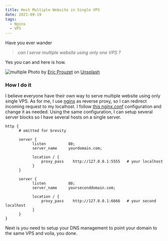 ```yaml
---
title: Host Multiple Website in Single VPS
date: 2021-09-19
tags:
  - Nginx
  - VPS
---
```


Have you ever wander

> _can I serve multiple website using only one VPS ?_

Yes you can and here is how.

![multiple](./banner.jpg)
<span>Photo by <a href="https://unsplash.com/@eprouzet?utm_source=unsplash&utm_medium=referral&utm_content=creditCopyText">Eric Prouzet</a> on <a href="https://unsplash.com/s/photos/multiple?utm_source=unsplash&utm_medium=referral&utm_content=creditCopyText">Unsplash</a></span>

### How I do it
I believe everyone have their own way to serve multiple website using only single VPS.
As for me, I use [nginx](https://nginx.org/en/) as reverse proxy, so I can redirect incoming request to my localhost. I follow [this nginx.conf](https://www.nginx.com/resources/wiki/start/topics/examples/full/) configuration and change it as needed. Using the same configuration, I can setup several server blocks so I have several hosts on a single server.

```nginx title=nginx.conf
http {
      # omitted for brevity

      server {
            listen          80;
            server_name     yourdomain.com;

            location / {
                proxy_pass    http://127.0.0.1:5555   # your localhost
            }
      }

      server {
            listen          80;
            server_name     yourseconddomain.com;

            location / {
                proxy_pass    http://127.0.0.1:6666   # your second localhost
            }
      }
}
```

Next is you need to setup your DNS management to point your domain to the same VPS and voila, you done.
